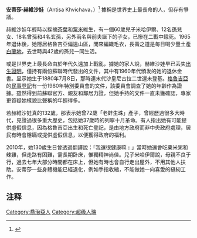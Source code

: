 {{roughtranslation|time=2013-06-22T11:57:56+00:00}}
{{Refimprove|http://www.hh1977.com/redirect.php?tid=17062&goto=lastpost|time=2013-05-16T07:51:45+00:00}}

{{Infobox person
|name = 安蒂莎·赫維沙娃
|image = 
|alt = 
|caption = 
|birth_date  = {{Birth date|1880|7|8}}（據稱）
|birth_place = {{flag|Russian Empire}}[[南高加索|南高加索]]
|death_date = {{Abbr|{{Death date and age|2012|9|30|1880|7|8}}|據稱}}
|death_place = {{GEO}}{{link-en|察倫吉哈區|Tsalenjikha Municipality}}薩奇諾
|nationality = {{GEO}}
|known_for = 申請列入最長壽的人
|children = {{Unbulleted list |
* 米哈伊爾（1952年－）
* 其餘2個兒子（1939－45年間逝世）
* 10－12個孫兒
* 12－18個曾孫
* 4－6個玄孫
}}
}}
'''安蒂莎·赫維沙娃'''（Antisa Khvichava，{{bd|1880年|7月8日|2012年|9月30日}}）<ref name="HC">{{Cite web|url=http://www.chron.com/news/nation-world/article/Woman-claimed-to-be-world-s-oldest-person-dies-at-3928510.php|title=Woman claimed to be world's oldest person dies at 132|publisher=Houston Chronicle|date=8 October 2012|accessdate=9 October 2012|archive-date=2017-08-31|archive-url=https://web.archive.org/web/20170831221602/http://www.chron.com/news/nation-world/article/Woman-claimed-to-be-world-s-oldest-person-dies-at-3928510.php|dead-url=no}}</ref> 
據稱是世界史上最長命的人，但存有爭議。

赫維沙娃年輕時以採摘[[茶葉|茶葉]]和[[粟米|粟米]]維生，有一個60歲兒子米哈伊爾、12名[[孫|孫]]兒女、18名曾孫和4名玄孫，另外兩名與前夫誕下的子女，已慘在二戰中餓死。1965年退休後，她隱居格魯吉亞偏遠山區，閒來編織毛衣，長壽之道是每日喝少量土產[[白蘭地|白蘭地]]，去世時與42歲的孫兒一同生活。

或是世界史上最長命由於年代久遠加上戰亂，據她的家人說，赫維沙娃早已丟失[[出生證明|出生證明]]，僅持有兩份蘇聯時代發出的文件，其中有1960年代頒发的她的退休金書。显示她生于1880年7月8日，那時連末代沙皇尼古拉二世還未登基。[[格魯吉亞|格魯吉亞]]的[[民事登記|民事登記]]有一份1980年特別委員會的文件，該委員會調查了她的年齡作為證據。雖然得到前蘇聯官方、親友和鄰居力證，但她手持的文件一直未獲確認，專家更質疑她樣貌比聲稱的年輕得多。

若赫維沙娃真的132歲，那表示她曾72歲「老蚌生珠」產子，曾經歷過很多大時代，見證過很多重大歷史，包括她37歲時的列寧十月革命。有人指出她有可能提供虛假信息，因為格魯吉亞出生和死亡登記，是由地方政府而非中央政府處理，居民有時會隱瞞或提供虛假信息，以便獲得政府的福利。

2010年，她130歲生日曾透過翻譯說：「我還很健康嘛﹗」當時她還會吃粟米粥和辣雞，但走路有困難，需長期卧床，惟獨精神尚佳。兒子米哈伊爾說，母親不良于行，過去七年大部分時間都在床上，但她有時也會自行走出屋外，不用其他人扶助。安蒂莎一些身體機能已經退化，例如手指收縮，不能做她一向喜愛的縫紉工作。

== 注释 ==
{{Reflist|2}}

[[Category:喬治亞人|Category:喬治亞人]]
[[Category:超级人瑞|Category:超级人瑞]]